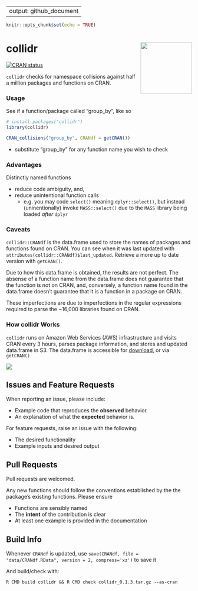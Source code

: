 
---
output: github_document
---
  
```r
knitr::opts_chunk$set(echo = TRUE)
```

# collidr <a href='https://github.com/stevecondylios/collidr'><img src='man/figures/collidr.png' align="right" height="139" /></a>

[![CRAN status](https://www.r-pkg.org/badges/version/collidr)](https://cran.r-project.org/package=collidr)

`collidr` checks for namespace collisions against half a million packages and functions on CRAN. 

### Usage

See if a function/package called "group_by", like so

```R
# install.packages("collidr")
library(collidr)

CRAN_collisions("group_by", CRANdf = getCRAN())
```

* substitute "group_by" for any function name you wish to check


### Advantages

Distinctly named functions

* reduce code ambiguity, and,
* reduce unintentional function calls
    * e.g. you may code `select()` meaning `dplyr::select()`, 
    but instead (uninentionally) invoke `MASS::select()` due to the `MASS` library being loaded *after* `dplyr`


### Caveats

`collidr::CRANdf` is the data.frame used to store the names of packages and functions found on CRAN.
You can see when it was last updated with `attributes(collidr::CRANdf)$last_updated`. Retrieve a more up
to date version with `getCRAN()`.

Due to how this data.frame is obtained, the results are not perfect. The absense of a function name
from the data.frame does not guarantee that the function is not on CRAN, and, conversely, a function
name found in the data.frame doesn't guarantee that it is a function in a package on CRAN.

These imperfections are due to imperfections in the regular expressions required to parse the ~16,000 
libraries found on CRAN.

### How collidr Works

`collidr` runs on Amazon Web Services (AWS) infrastructure and visits CRAN every 3 hours, parses 
package information, and stores and updated data.frame in S3. The data.frame is accessible for 
[download](https://collidr-api.s3-ap-southeast-2.amazonaws.com/pfd.RDS), or via `getCRAN()`

![](man/figures/flowchart.png)




## Issues and Feature Requests

When reporting an issue, please include:

* Example code that reproduces the **observed** behavior.
* An explanation of what the **expected** behavior is.


For feature requests, raise an issue with the following:

* The desired functionality
* Example inputs and desired output



## Pull Requests

Pull requests are welcomed. 

Any new functions should follow the conventions established by the the package's existing functions. Please ensure

* Functions are sensibly named
* The __intent__ of the contribution is clear
* At least one example is provided in the documentation


## Build Info

Whenever `CRANdf` is updated, use `save(CRANdf, file = "data/CRANdf.RData", version = 2, compress='xz')` to save it

And build/check with:

```
R CMD build collidr && R CMD check collidr_0.1.3.tar.gz --as-cran
```





